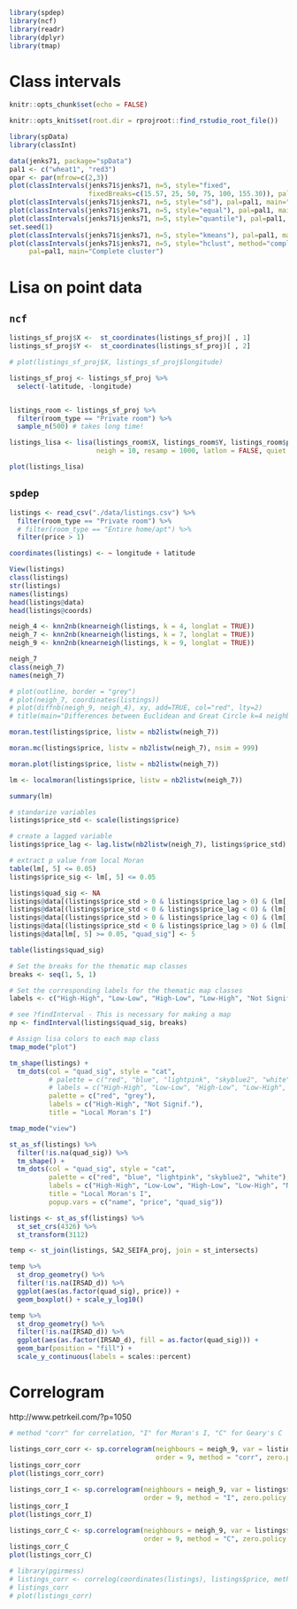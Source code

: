 
```r
library(spdep)
library(ncf)
library(readr)
library(dplyr)
library(tmap)
```

# Class intervals

```r
knitr::opts_chunk$set(echo = FALSE)

knitr::opts_knit$set(root.dir = rprojroot::find_rstudio_root_file())

library(spData)
library(classInt)

data(jenks71, package="spData")
pal1 <- c("wheat1", "red3")
opar <- par(mfrow=c(2,3))
plot(classIntervals(jenks71$jenks71, n=5, style="fixed",
                    fixedBreaks=c(15.57, 25, 50, 75, 100, 155.30)), pal=pal1, main="Fixed")
plot(classIntervals(jenks71$jenks71, n=5, style="sd"), pal=pal1, main="Pretty standard deviations")
plot(classIntervals(jenks71$jenks71, n=5, style="equal"), pal=pal1, main="Equal intervals")
plot(classIntervals(jenks71$jenks71, n=5, style="quantile"), pal=pal1, main="Quantile")
set.seed(1)
plot(classIntervals(jenks71$jenks71, n=5, style="kmeans"), pal=pal1, main="K-means")
plot(classIntervals(jenks71$jenks71, n=5, style="hclust", method="complete"),
     pal=pal1, main="Complete cluster")

```


# Lisa on point data

## `ncf`

```r
listings_sf_proj$X <-  st_coordinates(listings_sf_proj)[ , 1]
listings_sf_proj$Y <-  st_coordinates(listings_sf_proj)[ , 2]

# plot(listings_sf_proj$X, listings_sf_proj$longitude)

listings_sf_proj <- listings_sf_proj %>% 
  select(-latitude, -longitude)


listings_room <- listings_sf_proj %>% 
  filter(room_type == "Private room") %>% 
  sample_n(500) # takes long time!

listings_lisa <- lisa(listings_room$X, listings_room$Y, listings_room$price, 
                      neigh = 10, resamp = 1000, latlon = FALSE, quiet = FALSE)

plot(listings_lisa)

```

## `spdep`

```r
listings <- read_csv("./data/listings.csv") %>% 
  filter(room_type == "Private room") %>%
  # filter(room_type == "Entire home/apt") %>%
  filter(price > 1)

coordinates(listings) <- ~ longitude + latitude

View(listings)
class(listings)
str(listings)
names(listings)
head(listings@data)
head(listings@coords)

neigh_4 <- knn2nb(knearneigh(listings, k = 4, longlat = TRUE))
neigh_7 <- knn2nb(knearneigh(listings, k = 7, longlat = TRUE))
neigh_9 <- knn2nb(knearneigh(listings, k = 9, longlat = TRUE))

neigh_7
class(neigh_7)
names(neigh_7)

# plot(outline, border = "grey")
# plot(neigh_7, coordinates(listings))
# plot(diffnb(neigh_9, neigh_4), xy, add=TRUE, col="red", lty=2)
# title(main="Differences between Euclidean and Great Circle k=4 neighbours")

moran.test(listings$price, listw = nb2listw(neigh_7))

moran.mc(listings$price, listw = nb2listw(neigh_7), nsim = 999)

moran.plot(listings$price, listw = nb2listw(neigh_7))

lm <- localmoran(listings$price, listw = nb2listw(neigh_7))

summary(lm)

# standarize variables
listings$price_std <- scale(listings$price) 

# create a lagged variable
listings$price_lag <- lag.listw(nb2listw(neigh_7), listings$price_std)

# extract p value from local Moran
table(lm[, 5] <= 0.05)
listings$price_sig <- lm[, 5] <= 0.05

listings$quad_sig <- NA
listings@data[(listings$price_std > 0 & listings$price_lag > 0) & (lm[, 5] <= 0.05), "quad_sig"] <- 1
listings@data[(listings$price_std < 0 & listings$price_lag < 0) & (lm[, 5] <= 0.05), "quad_sig"] <- 2
listings@data[(listings$price_std > 0 & listings$price_lag < 0) & (lm[, 5] <= 0.05), "quad_sig"] <- 3
listings@data[(listings$price_std < 0 & listings$price_lag > 0) & (lm[, 5] <= 0.05), "quad_sig"] <- 4
listings@data[lm[, 5] >= 0.05, "quad_sig"] <- 5  

table(listings$quad_sig)

# Set the breaks for the thematic map classes
breaks <- seq(1, 5, 1)

# Set the corresponding labels for the thematic map classes
labels <- c("High-High", "Low-Low", "High-Low", "Low-High", "Not Signif.")

# see ?findInterval - This is necessary for making a map
np <- findInterval(listings$quad_sig, breaks)

# Assign lisa colors to each map class
tmap_mode("plot")

tm_shape(listings) +
  tm_dots(col = "quad_sig", style = "cat", 
          # palette = c("red", "blue", "lightpink", "skyblue2", "white"), 
          # labels = c("High-High", "Low-Low", "High-Low", "Low-High", "Not Signif."), 
          palette = c("red", "grey"), 
          labels = c("High-High", "Not Signif."), 
          title = "Local Moran's I")

tmap_mode("view")

st_as_sf(listings) %>% 
  filter(!is.na(quad_sig)) %>% 
  tm_shape() +
  tm_dots(col = "quad_sig", style = "cat", 
          palette = c("red", "blue", "lightpink", "skyblue2", "white"), 
          labels = c("High-High", "Low-Low", "High-Low", "Low-High", "Not Signif."), 
          title = "Local Moran's I",
          popup.vars = c("name", "price", "quad_sig"))

listings <- st_as_sf(listings) %>% 
  st_set_crs(4326) %>% 
  st_transform(3112)

temp <- st_join(listings, SA2_SEIFA_proj, join = st_intersects)

temp %>% 
  st_drop_geometry() %>% 
  filter(!is.na(IRSAD_d)) %>% 
  ggplot(aes(as.factor(quad_sig), price)) + 
  geom_boxplot() + scale_y_log10()

temp %>% 
  st_drop_geometry() %>% 
  filter(!is.na(IRSAD_d)) %>% 
  ggplot(aes(as.factor(IRSAD_d), fill = as.factor(quad_sig))) +
  geom_bar(position = "fill") +
  scale_y_continuous(labels = scales::percent)

```

# Correlogram 

http://www.petrkeil.com/?p=1050

```r
# method "corr" for correlation, "I" for Moran's I, "C" for Geary's C

listings_corr_corr <- sp.correlogram(neighbours = neigh_9, var = listings$price,
                                     order = 9, method = "corr", zero.policy = TRUE)
listings_corr_corr
plot(listings_corr_corr)

listings_corr_I <- sp.correlogram(neighbours = neigh_9, var = listings$price,
                                  order = 9, method = "I", zero.policy = TRUE)
listings_corr_I
plot(listings_corr_I)

listings_corr_C <- sp.correlogram(neighbours = neigh_9, var = listings$price,
                                  order = 9, method = "C", zero.policy = TRUE)
listings_corr_C
plot(listings_corr_C)

# library(pgirmess)
# listings_corr <- correlog(coordinates(listings), listings$price, method = "Moran")
# listings_corr
# plot(listings_corr)

```
